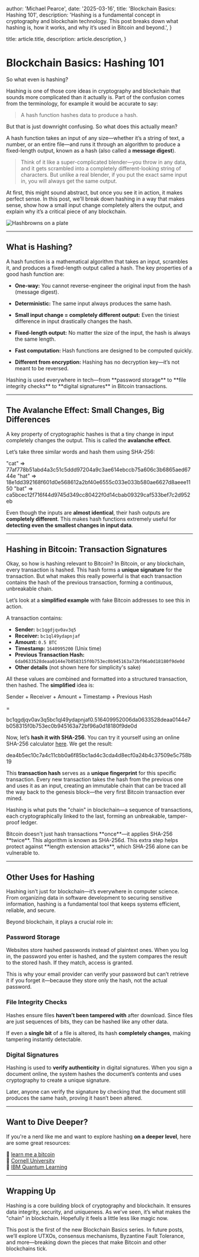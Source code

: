 
  author: 'Michael Pearce',
  date: '2025-03-16',
  title: 'Blockchain Basics: Hashing 101',
  description:
    'Hashing is a fundamental concept in cryptography and blockchain technology. This post breaks down what hashing is, how it works, and why it’s used in Bitcoin and beyond.',
}

  title: article.title,
  description: article.description,
}


# Blockchain Basics: Hashing 101

So what even is hashing?

Hashing is one of those core ideas in cryptography and blockchain that sounds more complicated than it actually is. Part of the confusion comes from the terminology, for example it would be accurate to say:

>A hash function hashes data to produce a hash.

But that is just downright confusing. So what does this actually mean?

A hash function takes an input of any size—whether it’s a string of text, a number, or an entire file—and runs it through an algorithm to produce a fixed-length output, known as a hash (also called a **message digest**).

>Think of it like a super-complicated blender—you throw in any data, and it gets scrambled into a completely different-looking string of characters. But unlike a real blender, if you put the exact same input in, you will always get the same output.

At first, this might sound abstract, but once you see it in action, it makes perfect sense. In this post, we'll break down hashing in a way that makes sense, show how a small input change completely alters the output, and explain why it’s a critical piece of any blockchain.

<Image src={hashbrowns} alt="Hashbrowns on a plate" />

---

## What is Hashing?

A hash function is a mathematical algorithm that takes an input, scrambles it, and produces a fixed-length output called a hash. The key properties of a good hash function are:

- **One-way:** You cannot reverse-engineer the original input from the hash (message digest).

- **Deterministic:** The same input always produces the same hash.

- **Small input change = completely different output:** Even the tiniest difference in input drastically changes the hash.

- **Fixed-length output:** No matter the size of the input, the hash is always the same length.

- **Fast computation:** Hash functions are designed to be computed quickly.

- **Different from encryption:** Hashing has no decryption key—it’s not meant to be reversed.

<Alert variant="info" title="Why is hashing so important?">
  Hashing is used everywhere in tech—from **password storage** to **file integrity checks** to **digital signatures** in Bitcoin transactions.
</Alert>

---

## The Avalanche Effect: Small Changes, Big Differences

A key property of cryptographic hashes is that a tiny change in input completely changes the output. This is called the **avalanche effect**.

Let’s take three similar words and hash them using SHA-256:

<CodeBlock>
"cat"  =>  77af778b51abd4a3c51c5ddd97204a9c3ae614ebccb75a606c3b6865aed6744e  
"hat"  =>  18e1dd392168f601d0e568612a2bf40e6555c033e033b580ae6627d8aeee1150  
"bat"  =>  ca5bcec12f716f44d9745d349cc80422f0d14cbab09329caf533bef7c2d952eb  
</CodeBlock>

Even though the inputs are **almost identical**, their hash outputs are **completely different**. This makes hash functions extremely useful for **detecting even the smallest changes in input data**.

---

## Hashing in Bitcoin: Transaction Signatures

Okay, so how is hashing relevant to Bitcoin? In Bitcoin, or any blockchain, every transaction is hashed. This hash forms a **unique signature** for the transaction. But what makes this really powerful is that each transaction contains the hash of the previous transaction, forming a continuous, unbreakable chain.

Let’s look at a **simplified example** with fake Bitcoin addresses to see this in action.

A transaction contains:

- **Sender:** `bc1qgdjqv0av3q5`
- **Receiver:** `bc1ql49ydapnjaf` 
- **Amount:** `0.5 BTC`
- **Timestamp:** `1640995200` (Unix time)
- **Previous Transaction Hash:** `6da0633528deaa0144e7b058315f0b753ec0b945163a72bf96a0d18180f9de0d`
- **Other details** (not shown here for simplicity's sake)

All these values are combined and formatted into a structured transaction, then hashed. The **simplified** idea is:

<CodeBlock>
Sender + Receiver + Amount + Timestamp + Previous Hash

=

bc1qgdjqv0av3q5bc1ql49ydapnjaf0.516409952006da0633528deaa0144e7b058315f0b753ec0b945163a72bf96a0d18180f9de0d
</CodeBlock>

Now, let’s **hash it with SHA-256**. You can try it yourself using an online SHA-256 calculator [here](https://emn178.github.io/online-tools/sha256.html). We get the result:

<CodeBlock>
dea4b5ec10c7a4c11cbb0a6f85bc1ad4c3cda4d8ecf0a24b4c37509e5c758b19
</CodeBlock>

This **transaction hash** serves as a **unique fingerprint** for this specific transaction. Every new transaction takes the hash from the previous one and uses it as an input, creating an immutable chain that can be traced all the way back to the genesis block—the very first Bitcoin transaction ever mined.

Hashing is what puts the "chain" in blockchain—a sequence of transactions, each cryptographically linked to the last, forming an unbreakable, tamper-proof ledger.

<Alert variant="info" title="Bitcoin Uses Double Hashing">
  Bitcoin doesn't just hash transactions **once**—it applies SHA-256 **twice**. This algorithm is known as SHA-256d.  
  This extra step helps protect against **length extension attacks**, which SHA-256 alone can be vulnerable to.
</Alert>

---

## Other Uses for Hashing

Hashing isn’t just for blockchain—it’s everywhere in computer science. From organizing data in software development to securing sensitive information, hashing is a fundamental tool that keeps systems efficient, reliable, and secure.

Beyond blockchain, it plays a crucial role in:

### **Password Storage**
Websites store hashed passwords instead of plaintext ones. When you log in, the password you enter is hashed, and the system compares the result to the stored hash. If they match, access is granted.

This is why your email provider can verify your password but can’t retrieve it if you forget it—because they store only the hash, not the actual password.

### **File Integrity Checks**
Hashes ensure files **haven’t been tampered with** after download. Since files are just sequences of bits, they can be hashed like any other data.

If even a **single bit** of a file is altered, its hash **completely changes**, making tampering instantly detectable.

### **Digital Signatures**
Hashing is used to **verify authenticity** in digital signatures. When you sign a document online, the system hashes the document’s contents and uses cryptography to create a unique signature.

Later, anyone can verify the signature by checking that the document still produces the same hash, proving it hasn’t been altered.

---

## Want to Dive Deeper?

If you're a nerd like me and want to explore hashing **on a deeper level**, here are some great resources:  

📌 [learn me a bitcoin](https://learnmeabitcoin.com/technical/cryptography/hash-function/)  
📌 [Cornell University](https://www.cs.cornell.edu/courses/cs312/2008sp/lectures/lec21.html)  
📌 [IBM Quantum Learning](https://learning.quantum.ibm.com/course/practical-introduction-to-quantum-safe-cryptography/cryptographic-hash-functions)  

---

## Wrapping Up

Hashing is a core building block of cryptography and blockchain. It ensures data integrity, security, and uniqueness. As we’ve seen, it’s what makes the "chain" in blockchain. Hopefully it feels a little less like magic now.

This post is the first of the new Blockchain Basics series. In future posts, we’ll explore UTXOs, consensus mechanisms, Byzantine Fault Tolerance, and more—breaking down the pieces that make Bitcoin and other blockchains tick.